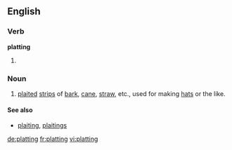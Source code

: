 ==English==

===Verb===
'''platting'''

# {{present participle of|plat}}

===Noun===
{{en-noun}}

# {{context|archaic|lang=en}} [[plait]]ed [[strip]]s of [[bark]], [[cane]], [[straw]], etc., used for making [[hat]]s or the like.

====See also====
* [[plaiting]], [[plaitings]]

{{Webster 1913}}

[[de:platting]]
[[fr:platting]]
[[vi:platting]]